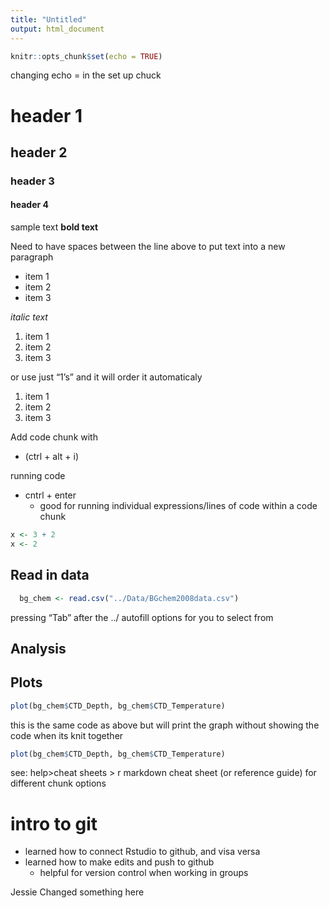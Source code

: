 ```yaml
---
title: "Untitled"
output: html_document
---
```


```r
knitr::opts_chunk$set(echo = TRUE)
```

changing echo = in the set up chuck 

# header 1
## header 2
### header 3
#### header 4

sample text **bold text**

Need to have spaces between the line above to put text into a new paragraph 

* item 1
* item 2
* item 3

*italic text*

1. item 1
2. item 2
3. item 3

or use just "1's" and it will order it automaticaly

1. item 1
1. item 2
1. item 3

Add code chunk with 

+ (ctrl + alt + i)

running code

- cntrl + enter
  - good for running individual expressions/lines of code within a code chunk

```r
x <- 3 + 2
x <- 2
```

## Read in data

```r
  bg_chem <- read.csv("../Data/BGchem2008data.csv")
```
pressing "Tab" after the ../ autofill options for you to select from 

## Analysis 


## Plots 
```r
plot(bg_chem$CTD_Depth, bg_chem$CTD_Temperature)
```
this is the same code as above but will print the graph without showing the code when its knit together 

```r
plot(bg_chem$CTD_Depth, bg_chem$CTD_Temperature)
```


see:
help>cheat sheets > r markdown cheat sheet (or reference guide) for different chunk options 


# intro to git 

- learned how to connect Rstudio to github, and visa versa 
- learned how to make edits and push to github
    - helpful for version control when working in groups




Jessie Changed something here